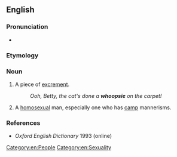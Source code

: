 ==English==

===Pronunciation===
* {{audio|en|En-au-whoopsie.ogg|Audio (AU)}}

===Etymology===
{{suffix|en|whoop|sie}}

===Noun===
{{en-noun}}

# {{lb|en|British|childish}} A piece of [[excrement]].
#: ''Ooh, Betty, the cat's done a '''whoopsie''' on the carpet!''
# {{lb|en|British|slang}} A [[homosexual]] man, especially one who has [[camp]] mannerisms.

===References===
*''Oxford English Dictionary'' 1993 (online)

[[Category:en:People]]
[[Category:en:Sexuality]]